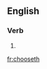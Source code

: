 ==English==

===Verb===
{{head|en|verb form}}

# {{en-archaic third-person singular of|choose}}

[[fr:chooseth]]